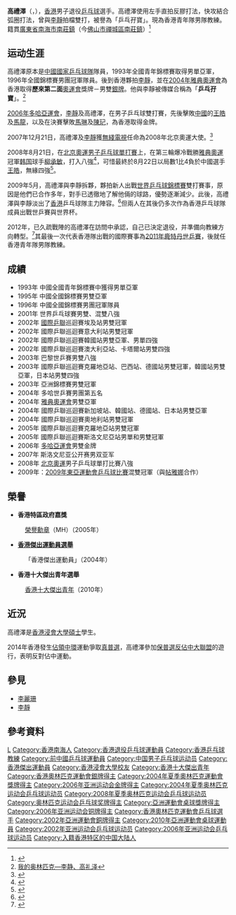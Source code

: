 {{noteTA|G1=Table Tennis}}
{{Infobox 乒乓球
| playername= 高禮澤
| image= 
| imagesize=
| caption =  
| fullname = 高禮澤
| nicknames =  
| hrank= 第20位（2005年11月）<ref name="ITTF ranking">[http://www.ittf.com/ittf_ranking/world_ranking_per_name.asp?FormName=Search&FormAction=search&s_vName=Ko+lai+chak&s_Gender=M&Siniors=1&U18=&U21=&U15= ITTF World ranking World ranking Record for KO Lai Chak (HKG)]{{dead link|date=2018年5月 |bot=InternetArchiveBot |fix-attempted=yes }} {{en}}</ref>
| club =  
| nationality = {{CHN-HKG}}
| playingstyle = 左手直拍快攻結合弧圈型
| birthdate = {{birth date and age|1976|5|10}}
| birthplace = {{CHN}}[[廣東省|廣東省]][[南海市|南海市]][[南庄镇_(佛山市)|南莊鎮]]
| height = {{height|m=1.65}}
| weight = {{weight|kg=62}}
| deathdate = 
| deathplace =
| medaltemplates=
{{MedalSport | 男子[[乒乓球|乒乓球]]}}
{{MedalCountry|{{HKG}}}}
{{MedalCompetition | [[奧林匹克運動會|奧林匹克運動會]]}}
{{MedalSilver | [[2004年夏季奧林匹克運動會|2004年雅典]] | [[2004年夏季奧林匹克運動會乒乓球比賽|男子雙打]] }}
{{MedalCompetition|[[世界乒乓球锦标赛|世界乒乓球锦标赛]]}}
{{MedalBronze|[[2006年世界乒乓球團體錦標賽|2006年 不來梅]]|男子團體}}
{{MedalBronze|[[2007年世界乒乓球錦標賽|2007年 萨格勒布]]|男子双打}}
{{MedalBronze|[[2007年世界乒乓球錦標賽|2007年 薩格勒布]]|混合雙打}}
{{MedalBronze|[[2008年世界乒乓球團體錦標賽|2008年 廣州]]|男子團體}}
{{MedalCompetition | [[亞洲運動會|亞洲運動會]]}}
{{MedalGold | [[2006年亞洲運動會|2006年多哈]] | 雙打 }}
{{MedalBronze | [[2006年亞洲運動會|2006年多哈]] | 團體 }}
}}

'''高禮澤'''{{MH}}（{{lang-en|Ko Lai-chak}}，{{bd|1976年|5月10日|catIdx=K高}}），[[香港|香港]]男子退役[[乒乓球|乒乓球]]選手。高禮澤使用左手直拍反膠打法，快攻結合弧圈打法，曾與[[李靜_(乒乓球運動員)|李靜]]拍檔雙打，被譽為「乒乓孖寶」。現為香港青年隊男隊教練。籍貫[[廣東省|廣東省]][[南海市|南海市]][[南庄镇_(佛山市)|南莊鎮]]（今[[佛山市|佛山市]][[禪城區|禪城區]][[南庄镇_(佛山市)|南莊鎮]]）<ref>{{Cite web |url=http://www.hktta.org.hk/cgi-bin/display/news.cgi?news=692 |title=亞洲青少年錦標賽-東亞區預賽　港男、女團均以首名姿態入圍 |accessdate=2013-08-16 |archive-date=2016-03-05 |archive-url=https://web.archive.org/web/20160305013546/http://hktta.org.hk/cgi-bin/display/news.cgi?news=692 |dead-url=no }}</ref>

== 运动生涯 == 

高禮澤原本是[[中國國家乒乓球隊|中國國家乒乓球隊]]隊員，1993年全國青年錦標賽取得男單亞軍，1996年全國錦標賽男團冠軍隊員。後到香港夥拍[[李靜_(乒乓球運動員)|李靜]]，並在[[2004年雅典奧運會|2004年雅典奧運會]]為香港取得'''歷來第二面'''[[奧運會|奧運會]]獎牌－男雙[[銀牌|銀牌]]。他與李靜被傳媒合稱為「'''乒乓孖寶'''」。<ref>[http://space.tv.cctv.com/video/VIDE1204210163000381 我的奥林匹克—李静、高礼泽]{{dead link|date=十一月 2017 |bot=InternetArchiveBot }}</ref>

[[2006年多哈亞運會|2006年多哈亞運會]]，[[李靜_(乒乓球運動員)|李靜]]及高禮澤，在男子乒乓球雙打賽，先後擊敗[[中國|中國]]的[[王皓_(乒乓球运动员)|王皓]]及[[马龙_(乒乓球运动员)|馬龍]]，以及在決賽擊敗[[馬琳|馬琳]]及[[陳玘|陳玘]]，為香港取得金牌。

2007年12月21日，高禮澤及[[李靜_(乒乓球運動員)|李靜]]獲[[電視廣播有限公司|無綫電視]]任命為2008年北京奧運大使。<ref>{{Cite web |url=http://sports.people.com.cn/BIG5/22155/22156/6690664.html |title=靚麗劉璇成亞視奧運大使 將為香港解說體操 |accessdate=2008-03-23 |archive-date=2016-03-04 |archive-url=https://web.archive.org/web/20160304104905/http://sports.people.com.cn/BIG5/22155/22156/6690664.html |dead-url=no }}</ref>

2008年8月21日，在[[2008年夏季奥林匹克运动会|北京奧運]][[2008年夏季奧林匹克運動會乒乓球比賽－男子單打|男子乒乓球單打賽]]上，在第三輪爆冷戰勝[[2004年夏季奧林匹克運動會|雅典奧運]]冠軍[[大韩民国|韩国]]球手[[柳承敏|柳承敏]]，打入八強<ref>{{cite news|url=http://sports.cctv.com/20080821/105399.shtml|title=快讯：男乒单打第3轮 柳承敏爆冷被淘汰|publisher=[[中国中央电视台|中国中央电视台]]|date=2008-08-21|accessdate=2021-08-02}}</ref>，可惜最終於8月22日以局數1比4負於中國選手[[王皓_(乒乓球运动员)|王皓]]，無緣四強<ref>{{cite news|url=http://2008.sohu.com/20080822/n259124090.shtml|title=乒乓球男单八强:王皓轻松战胜高礼泽晋级半决赛|publisher=搜狐体育|date=2008-08-22|accessdate=2021-08-02}}</ref>。

2009年5月，高禮澤與李靜拆夥，夥拍新人出戰[[世界乒乓球錦標賽|世界乒乓球錦標賽]]雙打賽事，原因是他們已合作多年，對手已透徹地了解他倆的球路，優勢逐漸減少。此後，高禮澤與李靜淡出了[[香港|香港]]乒乓球隊主力陣容。<ref>{{Cite web |url=http://news.xinhuanet.com/sports/2012-02/22/c_122740693.htm |title=高礼泽、李静淡出中国香港乒乓球队 |accessdate=2012-11-01 |archive-date=2013-12-07 |archive-url=https://web.archive.org/web/20131207182800/http://news.xinhuanet.com/sports/2012-02/22/c_122740693.htm |dead-url=no }}</ref>但兩人在其後仍多次作為香港乒乓球隊成員出戰世乒賽與世界杯。

2012年，已久疏戰陣的高禮澤在訪問中承認，自己已決定退役，并準備向教練方向轉型。<ref>{{Cite web |url=http://sports.163.com/12/0222/15/7QSLETJU00051CAQ.html |title=港乒名将高礼泽决定退役 与搭档李静放弃战奥运 |accessdate=2013-01-28 |archive-date=2012-04-19 |archive-url=https://web.archive.org/web/20120419072509/http://sports.163.com/12/0222/15/7QSLETJU00051CAQ.html |dead-url=no }}</ref>其最後一次代表香港隊出戰的國際賽事為[[2011年世界乒乓球錦標賽|2011年鹿特丹世乒賽]]，後就任香港青年隊男隊教練。

== 成績 ==
*1993年 中國全國青年錦標賽中獲得男單亞軍
*1995年 中國全國錦標賽男雙亞軍
*1996年 中國全國錦標賽男團冠軍隊員
*2001年 世界乒乓球賽男雙、混雙八強
*2002年 [[國際乒聯|國際乒聯]]巡迴賽埃及站男雙冠軍
*2002年 國際乒聯巡迴賽意大利站男雙冠軍
*2002年 國際乒聯巡迴賽韓國站男雙亞軍、男單四強
*2002年 國際乒聯巡迴賽澳大利亞站、卡塔爾站男雙四強
*2003年 巴黎世乒賽男雙八強
*2003年 國際乒聯巡迴賽克羅地亞站、巴西站、德國站男雙冠軍，韓國站男雙亞軍，日本站男雙四強
*2003年 亞洲錦標賽男雙冠軍
*2004年 多哈世乒賽男團第五名
*2004年 [[2004年夏季奧林匹克運動會|雅典奧運會]]男雙亞軍
*2004年 國際乒聯巡迴賽新加坡站、韓國站、德國站、日本站男雙亞軍
*2004年 國際乒聯巡迴賽奧地利站男雙冠軍
*2005年 國際乒聯巡迴賽克羅地亞站男雙冠軍
*2005年 國際乒聯巡迴賽斯洛文尼亞站男單和男雙冠軍
*2006年 [[多哈亞運會|多哈亞運會]]男雙金牌
*2007年 斯洛文尼亚公开赛男双亚军
*2008年 [[2008年夏季奥林匹克运动会|北京奧運]]男子乒乓球單打比賽八強
*2009年：[[2009年東亞運動會乒乓球比賽|2009年東亞運動會乒乓球比賽]]混雙冠軍（與[[帖雅娜|帖雅娜]]合作）

== 榮譽 ==
*'''香港特區政府嘉獎'''
:[[榮譽勳章_(香港)|榮譽勳章]]（MH）（2005年）

*'''[[香港傑出運動員選舉|香港傑出運動員選舉]]'''
:「香港傑出運動員」（2004年）

*'''香港十大傑出青年選舉'''
:[[香港十大傑出青年|香港十大傑出青年]]（2010年）

== 近況 ==
高禮澤{{when|現在}}是[[香港浸會大學|香港浸會大學]][[碩士|碩士]]學生。

2014年香港發生[[讓愛與和平佔領中環|佔領中環]]運動爭取[[真普選|真普選]]，高禮澤參加[[保普選反佔中大聯盟|保普選反佔中大聯盟]]的遊行，表明反對佔中運動。

== 參見 ==
* [[李麗珊|李麗珊]]
* [[李靜_(乒乓球運動員)|李靜]]

== 參考資料 ==
<references />

{{HKGin2008SummerOlympics}}
{{香港乒乓球}}
{{亚洲乒乓球锦标赛男子双打冠军}}
{{亚洲运动会乒乓球比赛男子双打冠军}}

{{Authority control}}
{{DEFAULTSORT:Ko Lai Chak}}
[[Category:高姓|L]]
[[Category:香港南海人|Category:香港南海人]]
[[Category:香港退役乒乓球運動員|Category:香港退役乒乓球運動員]]
[[Category:香港乒乓球教練|Category:香港乒乓球教練]]
[[Category:前中國乒乓球運動員|Category:前中國乒乓球運動員]]
[[Category:中国男子乒乓球运动员|Category:中国男子乒乓球运动员]]
[[Category:香港傑出運動員|Category:香港傑出運動員]]
[[Category:香港浸會大學校友|Category:香港浸會大學校友]]
[[Category:香港十大傑出青年|Category:香港十大傑出青年]]
[[Category:香港奧林匹克運動會銀牌得主|Category:香港奧林匹克運動會銀牌得主]]
[[Category:2004年夏季奧林匹克運動會獎牌得主|Category:2004年夏季奧林匹克運動會獎牌得主]]
[[Category:2006年亚洲运动会金牌得主|Category:2006年亚洲运动会金牌得主]]
[[Category:2004年夏季奥林匹克运动会乒乓球运动员|Category:2004年夏季奥林匹克运动会乒乓球运动员]]
[[Category:2008年夏季奥林匹克运动会乒乓球运动员|Category:2008年夏季奥林匹克运动会乒乓球运动员]]
[[Category:奥林匹克运动会乒乓球奖牌得主|Category:奥林匹克运动会乒乓球奖牌得主]]
[[Category:亞洲運動會桌球獎牌得主|Category:亞洲運動會桌球獎牌得主]]
[[Category:2006年亚洲运动会铜牌得主|Category:2006年亚洲运动会铜牌得主]]
[[Category:香港奧林匹克運動會乒乓球選手|Category:香港奧林匹克運動會乒乓球選手]]
[[Category:2002年亞洲運動會銅牌得主|Category:2002年亞洲運動會銅牌得主]]
[[Category:2010年亞洲運動會桌球運動員|Category:2010年亞洲運動會桌球運動員]]
[[Category:2002年亚洲运动会乒乓球运动员|Category:2002年亚洲运动会乒乓球运动员]]
[[Category:2006年亚洲运动会乒乓球运动员|Category:2006年亚洲运动会乒乓球运动员]]
[[Category:入籍香港特区的中国大陆人|Category:入籍香港特区的中国大陆人]]